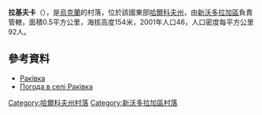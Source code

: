 {{coord|49|34|1|N|35|37|20|E|scale:100000_region:UA|display=title}}

'''拉基夫卡'''（{{lang-uk|Раківка}}），是[[烏克蘭|烏克蘭]]的村落，位於該國東部[[哈爾科夫州|哈爾科夫州]]，由[[新沃多拉加區|新沃多拉加區]]負責管轄，面積0.5平方公里，海拔高度154米，2001年人口46，人口密度每平方公里92人。

==參考資料==
* [http://w1.c1.rada.gov.ua/pls/z7502/A005?rdat1=09.01.2009&rf7571=33815 Раківка]{{dead link|date=2018年3月 |bot=InternetArchiveBot |fix-attempted=yes }}
* [http://weather.in.ua/ua/har'kovskaja/22102 Погода в селі Раківка] {{Wayback|url=http://weather.in.ua/ua/har'kovskaja/22102 |date=20200809121004 }}

{{DEFAULTSORT:Раківка}}
[[Category:哈爾科夫州村落|Category:哈爾科夫州村落]]
[[Category:新沃多拉加區村落|Category:新沃多拉加區村落]]


{{Kharkiv-geo-stub}}